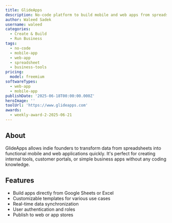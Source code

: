 ```yaml
---
title: GlideApps
description: No-code platform to build mobile and web apps from spreadsheets.
author: Waleed Sadek
username: waleed
categories:
  - Create & Build
  - Run Business
tags:
  - no-code
  - mobile-app
  - web-app
  - spreadsheet
  - business-tools
pricing:
  model: freemium
softwareTypes:
  - web-app
  - mobile-app
publishDate: '2025-06-18T00:00:00.000Z'
heroImage: ''
toolUrl: 'https://www.glideapps.com'
awards:
  - weekly-award-2-2025-06-21
---
```

## About
GlideApps allows indie founders to transform data from spreadsheets into functional mobile and web applications quickly. It's perfect for creating internal tools, customer portals, or simple business apps without any coding knowledge.

## Features
- Build apps directly from Google Sheets or Excel
- Customizable templates for various use cases
- Real-time data synchronization
- User authentication and roles
- Publish to web or app stores
